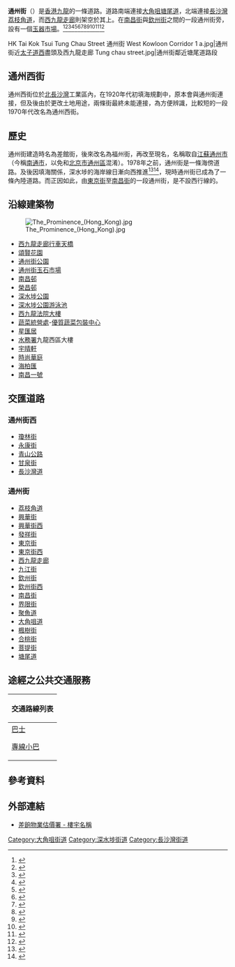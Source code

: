 {{coord|22|19|44.9112|N|114|9|25.1202|E|display=title}}
{{stack begin}}
{{Infobox Hong Kong Road
|中文街道名稱=通州街
|英文街道名稱=Tung Chau Street
|圖片=File:Tung Chau Street near The Pacifica 2015.jpg
|圖片說明=通州街近長沙灣[[宇晴軒|宇晴軒]]
|圖片2=
|圖片寬度2=
|圖片說明2=
|隸屬幹線=
|路段總長度=2.2
|車速限制=
|行車線數量=單線北行（塘尾道至大角咀道一段）<br/>雙線南行（東京街至大角咀道一段）<br/>雙線雙行（荔枝角道至東京街一段）
|所在地區=[[九龍|九龍]][[深水埗區|深水埗區]]
|起點=[[塘尾道|塘尾道]]
|終點=[[荔枝角道|荔枝角道]]
|道路命名日期=1927年11月25日
|命名文件=
|道路動工日期=
|道路興建計劃=
|道路舊名資料=[[差館街|差館街]]、福洲街
|通車日期=
|收費=
}}
{{Infobox Hong Kong Road
|中文街道名稱=通州西街
|英文街道名稱=Tung Chau West Street
|圖片=File:Tung Chau West Street.JPG
|圖片說明=通州西街
|路段總長度=210m
|車速限制=
|行車線數量=2線北行
|所在地區=[[九龍|九龍]][[長沙灣|長沙灣]]
|起點=[[長沙灣道|長沙灣道]]
|終點=[[瓊林街|瓊林街]]
|道路命名日期=
|命名文件=
|道路動工日期=
|道路興建計劃=
|道路舊名資料=
|通車日期=
}}
{{stack end}}
'''通州街'''（{{lang-en|Tung Chau Street}}）是[[香港|香港]][[九龍|九龍]]的一條道路。道路南端連接[[大角咀|大角咀]][[塘尾道|塘尾道]]，北端連接[[長沙灣|長沙灣]][[荔枝角道|荔枝角道]]，而[[西九龍走廊|西九龍走廊]]則架空於其上。在[[南昌街_(香港)|南昌街]]與[[欽州街|欽州街]]之間的一段通州街旁，設有一個[[通州街玉石市場|玉器市場]]。<ref>{{cite web|url=https://www.info.gov.hk/tpb/tc/meetings/TPB/Agenda/m883tpb_exitem7x.pdf|title=二零零七年四月二十日舉行的 城市規劃委員會 第883次會議記錄|publisher=[[香港城市規劃委員會|香港城市規劃委員會]]|date=2007年6月1日|archiveurl=https://web.archive.org/web/20220413192711/https://www.info.gov.hk/tpb/tc/meetings/TPB/Agenda/m883tpb_exitem7x.pdf|archivedate=2022|deadurl=no}}</ref><ref>{{cite web|url=https://www.fehd.gov.hk/tc_chi/pleasant_environment/tidy_market/files/202106_kln_auction_annex_i.pdf|title=空置街市攤檔公開競投資料 - 25/06/2021 - (一年短期租約)|publisher=[[食物環境衞生署|食物環境衞生署]]|date=2021年6月25日|archiveurl=https://web.archive.org/web/20220413192833/https://www.fehd.gov.hk/tc_chi/pleasant_environment/tidy_market/files/202106_kln_auction_annex_i.pdf|archivedate=2022|deadurl=no}}</ref><ref>{{cite web|url=https://www.legco.gov.hk/yr16-17/chinese/panels/fseh/papers/fsehcb2-95-1-c.pdf|title=要求盡快召開跨政府部門會議討論棚仔遷拆事宜|publisher=棚仔關注組 致立法會 文件|date=2016年11月2日|archiveurl=https://web.archive.org/web/20191103041452/https://www.legco.gov.hk/yr16-17/chinese/panels/fseh/papers/fsehcb2-95-1-c.pdf|archivedate=2022|deadurl=no}}</ref><ref>{{cite web|url=https://www.districtcouncils.gov.hk/archive/ssp_d/pdf/2008/4th%20mtg/SSP_2008_83_TC.pdf|title=要求舒緩通州街石器巿場販商營商情況|publisher=深水埗區議會文件|date=2008年|archiveurl=https://web.archive.org/web/20220413194217/https://www.districtcouncils.gov.hk/archive/ssp_d/pdf/2008/4th%20mtg/SSP_2008_83_TC.pdf|archivedate=2022|deadurl=no}}</ref><ref>{{cite web|url=https://www.districtcouncils.gov.hk/ssp/doc/2016_2019/sc/committee_meetings_doc/EHC/15508/SSPDC_EHC_2018_91_TC.pdf|title=有關深水埗電器回收商阻街事宜的改善建議|publisher=環境及衞生委員會文件|date=2018年5月10日|archiveurl=https://web.archive.org/web/20220413194303/https://www.districtcouncils.gov.hk/ssp/doc/2016_2019/sc/committee_meetings_doc/EHC/15508/SSPDC_EHC_2018_91_TC.pdf|archivedate=2022|deadurl=no}}</ref><ref>{{cite web|url=https://www.archsd.gov.hk/media/access-to-information/disclosure-log-covering-page/dlog-tc.pdf|title=披露記錄|publisher=建築署|date=2020年|archiveurl=https://web.archive.org/web/20220413194414/https://www.archsd.gov.hk/media/access-to-information/disclosure-log-covering-page/dlog-tc.pdf|archivedate=2022|deadurl=no}}</ref><ref>{{cite web|url=https://www.ln.edu.hk/mcsln/archive/6th_issue/pdf/feature001.pdf|title=消失的空間與湮沒的歷史 ── 「都市革命」下的街道文化|publisher=文化研究@嶺南|author=黃碧虹|date=2007年7月|archiveurl=https://web.archive.org/web/20220413194521/https://www.ln.edu.hk/mcsln/archive/6th_issue/pdf/feature001.pdf|archivedate=2022|deadurl=no}}</ref><ref>{{cite web|url=https://transitjam.com/wp-content/uploads/2021/12/Public_Engagement.pdf|title=提升香港易行度研究（Study on Enhancing Walkability in Hong Kong）|publisher=運輸署 - 香港好．易行|date=2021年12月|archiveurl=https://web.archive.org/web/20211210190150/transitjam.com/wp-content/uploads/2021/12/Public_Engagement.pdf|archivedate=2022|deadurl=no}}</ref><ref>{{cite web|url=http://www.project-see.net/wp-content/uploads/ssp_2011.pdf|title=深水埗故事2|publisher=深水埗區議會市區更新及歷史建築保育工作小組|date=2011年|archiveurl=https://web.archive.org/web/20220120204029/project-see.net/wp-content/uploads/ssp_2011.pdf|archivedate=2022|deadurl=no}}</ref><ref>{{cite web|url=https://www.ursreview.gov.hk/eng/doc/SSP-DAS%20Final%20Report%20Book%202.pdf|title=深水埗市區更新 地區願景研究報告 108個受訪者的訪談記錄|publisher=[[香港中文大學|香港中文大學]]環境政策與資源管理研究中心|date=2010年4月|archiveurl=https://web.archive.org/web/20181025033839/https://www.ursreview.gov.hk/eng/doc/SSP-DAS%20Final%20Report%20Book%202.pdf|archivedate=2022|deadurl=no}}</ref><ref>{{cite web|url=https://www.hfc.org.hk/filemanager/files/TFWL-01-2019.pdf|title=Developing Hong Kong into a Walkable City: Proposed Strategy and Conceptual Pedestrian Plans in Central and Sham Shui Po Pilot Areas|publisher=Task Force on Water-land Interface and Harbourfront Activation|date=2019年7月8日|archiveurl=https://web.archive.org/web/20220413200018/https://www.hfc.org.hk/filemanager/files/TFWL-01-2019.pdf|archivedate=2022|deadurl=no}}</ref><ref>{{cite web|url=https://service.elchk.org.hk/filedata/tbl_book/doc/128_3.pdf|title=匡扶弱勢|publisher=基督教香港信義會社會服務部|date=2013年4月|archiveurl=https://web.archive.org/web/20220413200204/https://service.elchk.org.hk/filedata/tbl_book/doc/128_3.pdf|archivedate=2022|deadurl=no}}</ref>

<gallery>
HK Tai Kok Tsui Tung Chau Street 通州街 West Kowloon Corridor 1 a.jpg|通州街近[[太子道|太子道西]]盡頭及西九龍走廊
Tung chau street.jpg|通州街鄰近塘尾道路段
</gallery>

==通州西街==
通州西街位於[[長沙灣|北長沙灣]]工業區內，在1920年代初填海規劃中，原本會與通州街連接，但及後由於更改土地用途，兩條街最終未能連接，為方便辨識，比較短的一段1970年代改名為通州西街。

==歷史==
通州街建造時名為差館街，後來改名為福州街，再改至現名，名稱取自[[江蘇|江蘇]][[通州市|通州市]]（今稱[[南通市|南通市]]，以免和[[北京市|北京市]][[通州區_(北京市)|通州區]]混淆）。1978年之前，通州街是一條海傍道路。及後因填海關係，深水埗的海岸線日漸向西推進<ref>{{cite web|url=https://const-infobank.org/wp-content/uploads/2019/03/Hong-Kong-Harbor.pdf|title=香港作為一個國際海港城市的發展歷程和現貌|publisher=Const-Infobank.org|author=王煒文|date=2019年3月|archiveurl=https://web.archive.org/web/20220413200856/https://const-infobank.org/wp-content/uploads/2019/03/Hong-Kong-Harbor.pdf|archivedate=2022|deadurl=no}}</ref><ref>{{cite web|url=https://commons.ln.edu.hk/cgi/viewcontent.cgi?article=1003&context=jchkhlp_exhibitions|title=規劃我城|publisher=嶺南大學「賽馬會香港歷史學習計劃」|date=2016年9月13日|archiveurl=https://web.archive.org/web/20220413201032/https://commons.ln.edu.hk/cgi/viewcontent.cgi?article=1003&context=jchkhlp_exhibitions|archivedate=2022|deadurl=no}}</ref>，現時通州街已成為了一條內陸道路。而正因如此，由[[東京街|東京街]]至[[南昌街_(香港)|南昌街]]的一段通州街，是不設西行線的。

==沿線建築物==
[[File:The_Prominence_(Hong_Kong).jpg|thumb]]
*[[西九龍走廊|西九龍走廊]][[行車天橋|行車天橋]]
*[[頌賢花園|頌賢花園]]
*[[通州街公園|通州街公園]]
*[[通州街玉石市場|通州街玉石市場]]
*[[南昌邨|南昌邨]]
*[[榮昌邨|榮昌邨]]
*[[深水埗公園|深水埗公園]]
*[[深水埗公園游泳池|深水埗公園游泳池]]
*[[西九龍法院大樓|西九龍法院大樓]]
*[[蔬菜統營處|蔬菜統營處]]-[[優質蔬菜包裝中心|優質蔬菜包裝中心]]
*[[星匯居|星匯居]]
*[[水務署|水務署]]九龍西區大樓
*[[宇晴軒|宇晴軒]]
*[[時尚華庭|時尚華庭]]
*[[海柏匯|海柏匯]]
*[[南昌一號|南昌一號]]

==交匯道路==
===通州街西===
*[[瓊林街|瓊林街]]
*[[永康街_(香港)|永康街]]
*[[青山公路|青山公路]]
*[[甘泉街|甘泉街]]
*[[長沙灣道|長沙灣道]]
===通州街===
*[[荔枝角道|荔枝角道]]
*[[興華街|興華街]]
*[[興華街西|興華街西]]
*[[發祥街|發祥街]]
*[[東京街|東京街]]
*[[東京街西|東京街西]]
*[[西九龍走廊|西九龍走廊]]
*[[九江街|九江街]]
*[[欽州街|欽州街]]
*[[欽州街西|欽州街西]]
*[[南昌街_(香港)|南昌街]]
*[[界限街|界限街]]
*[[聚魚道|聚魚道]]
*[[大角咀道|大角咀道]]
*[[楓樹街|楓樹街]]
*[[合桃街|合桃街]]
*[[菩提街|菩提街]]
*[[塘尾道|塘尾道]]

==途經之公共交通服務==
{|class="mw-collapsible mw-collapsed wikitable" style="background:white; margin: 0 auto; width: auto;"  
! 交通路線列表
|-
|
;[[香港巴士|巴士]]
{{九龍新界巴士簡單列表|2E|6F|12A|18|31B|36A|41A|202|214P|240X|270B|270D|272E|272P|286C|286P|286X|296C|701|701A|701S|702|702A|702B|702S}}{{過海隧道巴士簡單列表|117|118|118P|905A|914|914X|936|936A}}{{大嶼山巴士簡單列表|A21}}
;[[香港小巴|專線小巴]]
{{九龍專線小巴簡單列表|44A|44M|75|75A|75B|81K}}{{新界專線小巴簡單列表|411}}
|}

==參考資料==
{{reflist}}

==外部連結==
*[https://www.rvd.gov.hk/doc/en/urban.pdf 差餉物業估價署 - 樓宇名稱] {{Wayback|url=https://web.archive.org/web/20220413192319/https://www.rvd.gov.hk/doc/en/urban.pdf}}
{{commons category|Tung Chau Street}}

[[Category:大角咀街道|Category:大角咀街道]]
[[Category:深水埗街道|Category:深水埗街道]]
[[Category:長沙灣街道|Category:長沙灣街道]]